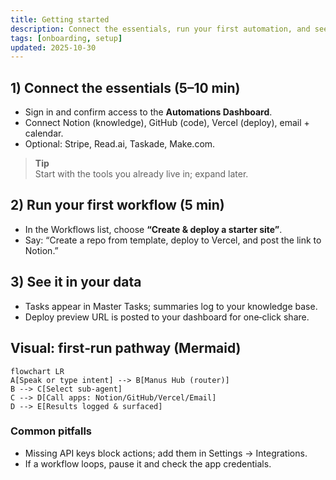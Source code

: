 ```yaml
---
title: Getting started
description: Connect the essentials, run your first automation, and see value in 15 minutes.
tags: [onboarding, setup]
updated: 2025-10-30
---
```


## 1) Connect the essentials (5–10 min)
- Sign in and confirm access to the **Automations Dashboard**.  
- Connect Notion (knowledge), GitHub (code), Vercel (deploy), email + calendar.  
- Optional: Stripe, Read.ai, Taskade, Make.com.

> **Tip**  
> Start with the tools you already live in; expand later.

## 2) Run your first workflow (5 min)
- In the Workflows list, choose **“Create & deploy a starter site”**.
- Say: “Create a repo from template, deploy to Vercel, and post the link to Notion.”

## 3) See it in your data
- Tasks appear in Master Tasks; summaries log to your knowledge base.
- Deploy preview URL is posted to your dashboard for one‑click share.

## Visual: first‑run pathway (Mermaid)
```mermaid
flowchart LR
A[Speak or type intent] --> B[Manus Hub (router)]
B --> C[Select sub-agent]
C --> D[Call apps: Notion/GitHub/Vercel/Email]
D --> E[Results logged & surfaced]
```

### Common pitfalls
- Missing API keys block actions; add them in Settings → Integrations.
- If a workflow loops, pause it and check the app credentials.
